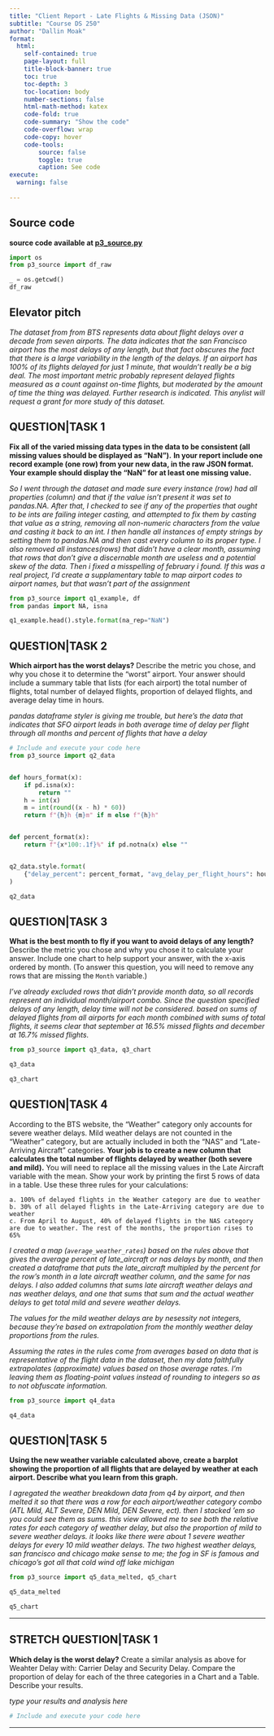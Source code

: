 ```yaml
---
title: "Client Report - Late Flights & Missing Data (JSON)"
subtitle: "Course DS 250"
author: "Dallin Moak"
format:
  html:
    self-contained: true
    page-layout: full
    title-block-banner: true
    toc: true
    toc-depth: 3
    toc-location: body
    number-sections: false
    html-math-method: katex
    code-fold: true
    code-summary: "Show the code"
    code-overflow: wrap
    code-copy: hover
    code-tools:
        source: false
        toggle: true
        caption: See code
execute: 
  warning: false
    
---
```


## Source code
__source code available at [p3_source.py](/p3_source.py)__

```python
import os
from p3_source import df_raw

_ = os.getcwd()
df_raw
```

## Elevator pitch
_The dataset from from BTS represents data about flight delays over a decade from seven airports. The data indicates that the san Francisco airport has the most delays of any length, but that fact obscures the fact that there is a large variability in the length of the delays. If an airport has 100% of its flights delayed for just 1 minute, that wouldn't really be a big deal. The most important metric probably represent delayed flights measured as a count against on-time flights, but moderated by the amount of time the thing was delayed. Further research is indicated. This anylist will request a grant for more study of this dataset._

## QUESTION|TASK 1

__Fix all of the varied missing data types in the data to be consistent (all missing values should be displayed as “NaN”).__ 
__In your report include one record example (one row) from your new data, in the raw JSON format. Your example should display the "NaN" for at least one missing value.__  

_So I went through the dataset and made sure every instance (row) had all properties (column) and that if the value isn't present it was set to pandas.NA. After that, I checked to see if any of the properties that ought to be ints are failing integer casting, and attempted to fix them by casting that value as a string, removing all non-numeric characters from the value and casting it back to an int. I then handle all instances of empty strings by setting them to pandas.NA and then cast every column to its proper type. I also removed all instances(rows) that didn't have a clear month, assuming that rows that don't give a discernable month are useless and a potential skew of the data. Then i fixed a misspelling of february i found. If this was a real project, I'd create a supplamentary table to map airport codes to airport names, but that wasn't part of the assignment_

```python
from p3_source import q1_example, df
from pandas import NA, isna

q1_example.head().style.format(na_rep="NaN")
```


## QUESTION|TASK 2

__Which airport has the worst delays?__ Describe the metric you chose, and why you chose it to determine the “worst” airport. Your answer should include a summary table that lists (for each airport) the total number of flights, total number of delayed flights, proportion of delayed flights, and average delay time in hours.   

_pandas dataframe styler is giving me trouble, but here's the data that indicates that SFO airport leads in both average time of delay per flight through all months and percent of flights that have a delay_

```python
# Include and execute your code here
from p3_source import q2_data


def hours_format(x):
    if pd.isna(x):
        return ""
    h = int(x)
    m = int(round((x - h) * 60))
    return f"{h}h {m}m" if m else f"{h}h"


def percent_format(x):
    return f"{x*100:.1f}%" if pd.notna(x) else ""


q2_data.style.format(
    {"delay_percent": percent_format, "avg_delay_per_flight_hours": hours_format}
)

q2_data
```


## QUESTION|TASK 3

__What is the best month to fly if you want to avoid delays of any length?__ Describe the metric you chose and why you chose it to calculate your answer. Include one chart to help support your answer, with the x-axis ordered by month. (To answer this question, you will need to remove any rows that are missing the `Month` variable.)  

_I've already excluded rows that didn't provide month data, so all records represent an individual month/airport combo. Since the question specified delays of any length, delay time will not be considered. based on sums of delayed flights from all airports for each month combined with sums of total flights, it seems clear that september at 16.5% missed flights and december at 16.7% missed flights._

```python
from p3_source import q3_data, q3_chart

q3_data
```
```python
q3_chart
```



## QUESTION|TASK 4

According to the BTS website, the “Weather” category only accounts for severe weather delays. Mild weather delays are not counted in the “Weather” category, but are actually included in both the “NAS” and “Late-Arriving Aircraft” categories. __Your job is to create a new column that calculates the total number of flights delayed by weather (both severe and mild).__ You will need to replace all the missing values in the Late Aircraft variable with the mean. Show your work by printing the first 5 rows of data in a table. Use these three rules for your calculations:  

    a. 100% of delayed flights in the Weather category are due to weather  
    b. 30% of all delayed flights in the Late-Arriving category are due to weather  
    c. From April to August, 40% of delayed flights in the NAS category are due to weather. The rest of the months, the proportion rises to 65%    

_I created a map (`average_weather_rates`) based on the rules above that gives the average percent of late_aircraft or nas delays by month, and then created a dataframe that puts the late_aircraft multipled by the percent for the row's month in a late aircraft weather column, and the same for nas delays. I also added columns that sums late aircraft weather delays and nas weather delays, and one that sums that sum and the actual weather delays to get total mild and severe weather delays._

_The values for the mild weather delays are by nesessity not integers, because they're based on extrapolation from the monthly weather delay proportions from the rules._

_Assuming the rates in the rules come from averages based on data that is representative of the flight data in the dataset, then my data faithfully extrapolates (approximate) values based on those average rates. I'm leaving them as floating-point values instead of rounding to integers so as to not obfuscate information._

```python
from p3_source import q4_data

q4_data
```

## QUESTION|TASK 5

__Using the new weather variable calculated above, create a barplot showing the proportion of all flights that are delayed by weather at each airport. Describe what you learn from this graph.__  

_I agregated the weather breakdown data from q4 by airport, and then melted it so that there was a row for each airport/weather category combo (ATL Mild, ALT Severe, DEN Mild, DEN Severe, ect). then I stacked 'em so you could see them as sums. this view allowed me to see both the relative rates for each category of weather delay, but also the proportion of mild to severe weather delays. it looks like there were about 1 severe weather delays for every 10 mild weather delays. The two highest weather delays, san francisco and chicago make sense to me; the fog in SF is famous and chicago's got all that cold wind off lake michigan_
```python
from p3_source import q5_data_melted, q5_chart

q5_data_melted
```
```python
q5_chart
```

---


## STRETCH QUESTION|TASK 1

__Which delay is the worst delay?__ Create a similar analysis as above for Weahter Delay with: Carrier Delay and Security Delay. Compare the proportion of delay for each of the three categories in a Chart and a Table. Describe your results.

_type your results and analysis here_

```python
# Include and execute your code here


```

---

